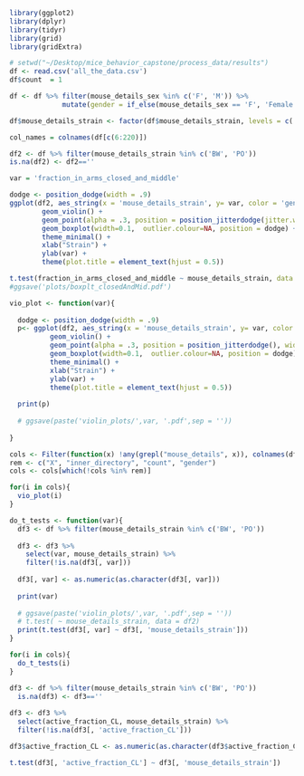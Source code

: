 
```r
library(ggplot2)
library(dplyr)
library(tidyr)
library(grid)
library(gridExtra)
```

```r
# setwd("~/Desktop/mice_behavior_capstone/process_data/results")
df <- read.csv('all_the_data.csv')
df$count  = 1 

df <- df %>% filter(mouse_details_sex %in% c('F', 'M')) %>%
             mutate(gender = if_else(mouse_details_sex == 'F', 'Female', 'Male'))

df$mouse_details_strain <- factor(df$mouse_details_strain, levels = c('BW', 'PO', 'BWPOF1', 'BWPOF2'))
```

```r
col_names = colnames(df[c(6:220)])
```


```r
df2 <- df %>% filter(mouse_details_strain %in% c('BW', 'PO'))
is.na(df2) <- df2==''

var = 'fraction_in_arms_closed_and_middle'

dodge <- position_dodge(width = .9)
ggplot(df2, aes_string(x = 'mouse_details_strain', y= var, color = 'gender')) + 
        geom_violin() + 
        geom_point(alpha = .3, position = position_jitterdodge(jitter.width = 0.1, dodge.width = 0.9), width  = .1 ) +
        geom_boxplot(width=0.1,  outlier.colour=NA, position = dodge) +
        theme_minimal() + 
        xlab("Strain") + 
        ylab(var) +
        theme(plot.title = element_text(hjust = 0.5))

t.test(fraction_in_arms_closed_and_middle ~ mouse_details_strain, data = df2)
#ggsave('plots/boxplt_closedAndMid.pdf')
```





```r
vio_plot <- function(var){
  
  dodge <- position_dodge(width = .9)
  p<- ggplot(df2, aes_string(x = 'mouse_details_strain', y= var, color = 'gender')) + 
          geom_violin() + 
          geom_point(alpha = .3, position = position_jitterdodge(), width  = .1 ) +
          geom_boxplot(width=0.1,  outlier.colour=NA, position = dodge) +
          theme_minimal() + 
          xlab("Strain") + 
          ylab(var) +
          theme(plot.title = element_text(hjust = 0.5))
  
  print(p)
  
  # ggsave(paste('violin_plots/',var, '.pdf',sep = ''))
  
}
```


```r
cols <- Filter(function(x) !any(grepl("mouse_details", x)), colnames(df))               
rem <- c("X", "inner_directory", "count", "gender")
cols <- cols[which(!cols %in% rem)]
```

```r
for(i in cols){
  vio_plot(i)
}
```


```r
do_t_tests <- function(var){
  df3 <- df %>% filter(mouse_details_strain %in% c('BW', 'PO'))
  
  df3 <- df3 %>%
    select(var, mouse_details_strain) %>%
    filter(!is.na(df3[, var]))
  
  df3[, var] <- as.numeric(as.character(df3[, var]))
  
  print(var)
  
  # ggsave(paste('violin_plots/',var, '.pdf',sep = ''))
  # t.test( ~ mouse_details_strain, data = df2)
  print(t.test(df3[, var] ~ df3[, 'mouse_details_strain']))
}
```

```r
for(i in cols){
  do_t_tests(i)
}
```

```r
df3 <- df %>% filter(mouse_details_strain %in% c('BW', 'PO'))
  is.na(df3) <- df3==''
  
df3 <- df3 %>%
  select(active_fraction_CL, mouse_details_strain) %>%
  filter(!is.na(df3[, 'active_fraction_CL']))

df3$active_fraction_CL <- as.numeric(as.character(df3$active_fraction_CL))

t.test(df3[, 'active_fraction_CL'] ~ df3[, 'mouse_details_strain'])
```